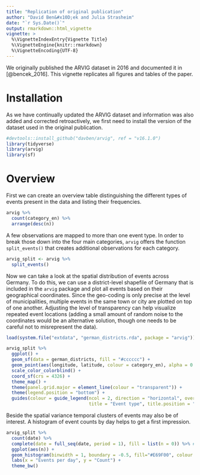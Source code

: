 ```yaml
---
title: "Replication of original publication"
author: "David Ben&#x10D;ek and Julia Strasheim"
date: "`r Sys.Date()`"
output: rmarkdown::html_vignette
vignette: >
  %\VignetteIndexEntry{Vignette Title}
  %\VignetteEngine{knitr::rmarkdown}
  %\VignetteEncoding{UTF-8}
---
```


We originally published the ARVIG dataset in 2016 and documented it in [@bencek_2016].
This vignette replicates all figures and tables of the paper.

# Installation
As we have continually updated the ARVIG dataset and information was also added and corrected retroactively, we first need to install the version of the dataset used in the original publication.

```r
#devtools::install_github("davben/arvig", ref = "v16.1.0")
library(tidyverse)
library(arvig)
library(sf)
```


# Overview
First we can create an overview table distinguishing the different types of events present in the data and listing their frequencies.

```r
arvig %>%
  count(category_en) %>%
  arrange(desc(n))
```

A few observations are mapped to more than one event type.
In order to break those down into the four main categories, `arvig` offers the function `split_events()` that creates additional observations for each category.

```r
arvig_split <- arvig %>%
  split_events()
```



Now we can take a look at the spatial distribution of events across Germany.
To do this, we can use a district-level shapefile of Germany that is included in the `arvig` package and plot all events based on their geographical coordinates.
Since the geo-coding is only precise at the level of municipalities, multiple events in the same town or city are plotted on top of one another.
Adjusting the level of transparency can help visualize repeated event locations (adding a small amount of random noise to the coordinates would be an alternative solution, though one needs to be careful not to misrepresent the data).

```r
load(system.file("extdata", "german_districts.rda", package = "arvig"))

arvig_split %>%
  ggplot() +
  geom_sf(data = german_districts, fill = "#cccccc") +
  geom_point(aes(longitude, latitude, colour = category_en), alpha = 0.4) +
  scale_color_colorblind() +
  coord_sf(crs = 4326) +
  theme_map() +
  theme(panel.grid.major = element_line(colour = "transparent")) +
  theme(legend.position = "bottom") +
  guides(colour = guide_legend(ncol = 2, direction = "horizontal", override.aes = list(alpha = 1),
                               title = "Event type", title.position = "top", title.hjust = 0.5))
```


Beside the spatial variance temporal clusters of events may also be of interest.
A histogram of event counts by day helps to get a first impression.
```r
arvig_split %>%
  count(date) %>%
  complete(date = full_seq(date, period = 1), fill = list(n = 0)) %>% # include days with zero observations
  ggplot(aes(n)) +
  geom_histogram(binwidth = 1, boundary = -0.5, fill="#E69F00", colour = "black") +
  labs(x = "Events per day", y = "Count") +
  theme_bw()
```

